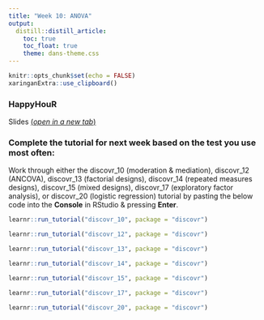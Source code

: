 ```yaml
---
title: "Week 10: ANOVA"
output:
  distill::distill_article:
    toc: true
    toc_float: true
    theme: dans-theme.css
---
```


```r
knitr::opts_chunk$set(echo = FALSE)
xaringanExtra::use_clipboard()
```

### HappyHouR 

Slides [(*open in a new tab*)](https://fundrmentals-slides.netlify.app/week_10/index.html){target="_blank"}

<!--

<iframe id="inlineFrameExample"
    title="Inline Frame Example"
    height="360"
    src="">
</iframe>
-->

### Complete the tutorial for next week based on the test you use most often: 

:::ojtask

Work through either the discovr_10 (moderation & mediation), discovr_12 (ANCOVA), discovr_13 (factorial designs), discovr_14 (repeated measures designs), discovr_15 (mixed designs), discovr_17 (exploratory factor analysis), or discovr_20 (logistic regression) tutorial by pasting the below code into the **Console** in RStudio & pressing **Enter**.

```r
learnr::run_tutorial("discovr_10", package = "discovr")
```

```r
learnr::run_tutorial("discovr_12", package = "discovr")
```

```r
learnr::run_tutorial("discovr_13", package = "discovr")
```

```r
learnr::run_tutorial("discovr_14", package = "discovr")
```

```r
learnr::run_tutorial("discovr_15", package = "discovr")
```

```r
learnr::run_tutorial("discovr_17", package = "discovr")
```

```r
learnr::run_tutorial("discovr_20", package = "discovr")
```

:::

<br>
